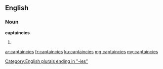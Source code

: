==English==

===Noun===
'''captaincies'''

# {{plural of|captaincy}}

[[Category:English plurals ending in "-ies"]]

[[ar:captaincies]]
[[fr:captaincies]]
[[ku:captaincies]]
[[mg:captaincies]]
[[my:captaincies]]